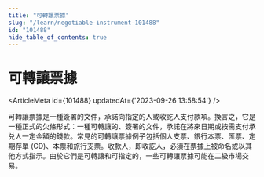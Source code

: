 ```yaml
---
title: "可轉讓票據"
slug: "/learn/negotiable-instrument-101488"
id: "101488"
hide_table_of_contents: true
---
```



# 可轉讓票據

<ArticleMeta id={101488} updatedAt={'2023-09-26 13:58:54'} />
<div className='border-solid border-b border-t-0 my-4 border-[var(--ifm-color-gray-300)]' />

可轉讓票據是一種簽署的文件，承諾向指定的人或收訖人支付款項。換言之，它是一種正式的欠條形式：一種可轉讓的、簽署的文件，承諾在將來日期或按需支付承兑人一定金額的錢款。常見的可轉讓票據例子包括個人支票、銀行本票、匯票、定期存單 (CD)、本票和旅行支票。收款人，即收訖人，必須在票據上被命名或以其他方式指示。由於它們是可轉讓和可指定的，一些可轉讓票據可能在二級市場交易。
